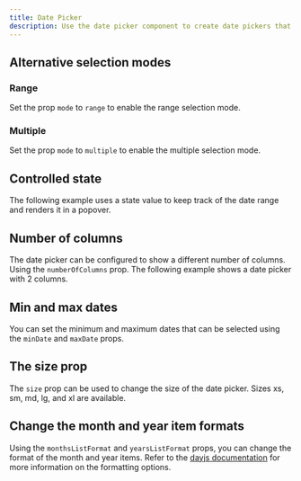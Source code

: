 ```yaml
---
title: Date Picker
description: Use the date picker component to create date pickers that match your design.
---
```


<DatePickerDemo />

## Alternative selection modes

### Range

Set the prop `mode` to `range` to enable the range selection mode.

<DateRangeDemo />

### Multiple

Set the prop `mode` to `multiple` to enable the multiple selection mode.

<DatePickerMultipleDemo />

## Controlled state

The following example uses a state value to keep track of the date range and renders it in a popover.

<DateRangeInPopoverDemo />

## Number of columns

The date picker can be configured to show a different number of columns. Using the `numberOfColumns` prop. The following example shows a date picker with 2 columns.

<DatePickerTwoColumnDemo />

## Min and max dates

You can set the minimum and maximum dates that can be selected using the `minDate` and `maxDate` props.

<MinMaxDateDemo />

## The size prop

The `size` prop can be used to change the size of the date picker. Sizes xs, sm, md, lg, and xl are available.

<DatePickerWithSizeDemo />

## Change the month and year item formats

Using the `monthsListFormat` and `yearsListFormat` props, you can change the format of the month and year items.
Refer to the [dayjs documentation](https://day.js.org/docs/en/display/format) for more information on the formatting options.

<MonthYearFormatDemo />
